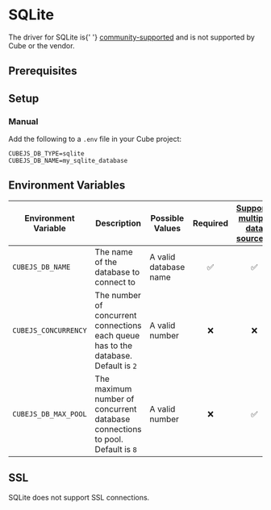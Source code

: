 # SQLite
<WarningBox>
  The driver for SQLite is{' '}
  <a href="../databases#driver-support">community-supported</a> and is not
  supported by Cube or the vendor.
</WarningBox>

## Prerequisites

## Setup

###  Manual

Add the following to a `.env` file in your Cube project:

```dotenv
CUBEJS_DB_TYPE=sqlite
CUBEJS_DB_NAME=my_sqlite_database
```

## Environment Variables

| Environment Variable | Description                                                                         | Possible Values       | Required | [Supports multiple data sources?][ref-config-multiple-ds-decorating-env] |
| -------------------- | ----------------------------------------------------------------------------------- | --------------------- | :------: | :----------------------------------------------------------------------: |
| `CUBEJS_DB_NAME`     | The name of the database to connect to                                              | A valid database name |    ✅    |                                    ✅                                    |
| `CUBEJS_CONCURRENCY` | The number of concurrent connections each queue has to the database. Default is `2` | A valid number        |    ❌    |                                    ❌                                    |
| `CUBEJS_DB_MAX_POOL` | The maximum number of concurrent database connections to pool. Default is `8`       | A valid number        |    ❌    |                                    ✅                                    |

## SSL

SQLite does not support SSL connections.

[ref-config-multiple-ds-decorating-env]:
  /config/multiple-data-sources#configuring-data-sources-with-environment-variables-decorated-environment-variables
